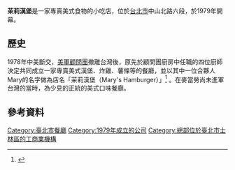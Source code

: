 
'''茉莉漢堡'''是一家專賣美式食物的小吃店，位於[[台北市|台北市]]中山北路六段，於1979年開幕。

==歷史==
1978年中美斷交，[[美軍顧問團|美軍顧問團]]撤離台灣後，原先於顧問團廚房中任職的四位廚師決定共同成立一家專賣美式漢堡、炸雞、薯條等的餐廳，並以其中一位合夥人Mary的名字做為店名「茉莉漢堡（Mary's Hamburger）」<ref>{{cite news| author=錢欽青| title=茉莉漢堡 27年歷史，道地美式口味| accessdate=2013-07-07| newspaper=聯合報| date=2006-05-05}}</ref> 。在麥當勞尚未進軍台灣的當時，為少見的正統的美式口味餐廳。

==參考資料==
{{Reflist}}

[[Category:臺北市餐廳|Category:臺北市餐廳]]
[[Category:1979年成立的公司|Category:1979年成立的公司]]
[[Category:總部位於臺北市士林區的工商業機構|Category:總部位於臺北市士林區的工商業機構]]